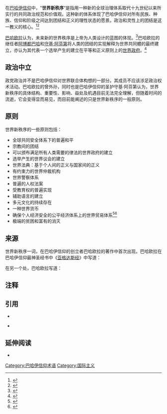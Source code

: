 在[[巴哈伊信仰|巴哈伊信仰]]中，“'''世界新秩序'''“是指用一种新的全球治理体系取代十九世纪以来所实行的共同政治规范和价值观。这种新的体系体现了巴哈伊信仰对所有民族、种族、信仰和阶级之间达到团结和正义的理性状态的愿景。政治和灵性上的团结是这一教义的核心。<ref name="Hatcher">{{harvnb|Hatcher|Martin|1998|}}</ref><ref>{{cite encyclopedia|chapter=Baha'i|encyclopedia=Encyclopedia of Global Religion|editor1=Mark Juergensmeyer|editor2=Wade Clark Roof|author=Moojan Momen|publisher=SAGE Publications|date=October 1, 2011|isbn=978-0-7619-2729-7|doi =10.4135/9781412997898.n61}}</ref>

[[巴哈欧拉|巴哈欧拉]]认为，未来新的世界秩序是上帝为人类设计的蓝图的体现。<ref name="wob1">{{cite book |first=Shoghi |last=Effendi |authorlink=Shoghi Effendi |year=1938 |title=The World Order of Baháʼu'lláh |chapter=The Goal of a New World Order |publisher=Baháʼí Publishing Trust |location=Wilmette, Illinois, USA |isbn=0-87743-231-7 |chapter-url=http://reference.bahai.org/en/t/se/WOB/wob-17.html |pages=34–35 |access-date=2020-07-12 |archive-date=2021-04-01 |archive-url=https://web.archive.org/web/20210401162821/https://reference.bahai.org/en/t/se/WOB/wob-17.html |dead-url=no }}</ref>巴哈欧拉的继任者[[阿博都巴哈|阿博都巴哈]]和[[守基·阿芬第|守基·阿芬第]]将人类的团结的实现解释为世界共同體的最终建立，亦认为其代表一个选举产生的建立在平等和正义原则上的[[世界政府|世界政府]]。<ref>{{cite book|last1=Esslemont|first1=John E.|title=Baháʼu'lláh and the New Era|date=1980|publisher=US Baháʼí Publishing Trust|pages=133–174|url=http://reference.bahai.org/en/t/je/BNE/bne-108.html|accessdate=25 June 2015|archive-date=2021-04-01|archive-url=https://web.archive.org/web/20210401164908/https://reference.bahai.org/en/t/je/BNE/bne-108.html|dead-url=no}}</ref>

==政治中立==

政党政治并不是巴哈伊信仰对世界联合体构想的一部分。其成员不应该涉足政治权术活动。巴哈欧拉的曾外孙，同时也是巴哈伊信仰的圣护守基·阿芬第认为，世界新秩序的具体结构、重要性、影响、益处及机遇目前无法完全理解，但随着时间的流逝，它会变得显而易见，而目前能阐述的只是世界新秩序的一般原则。

== 原则 ==

世界新秩序的一些原则包括：
*全球共同安全体系下的普遍和平
*宗教间的团结 
*可以颁布满足所有人类需要的律法的世界政府的建立
*选举产生的世界议会的建立
*世界法典：基于个人间的正义与国家间的正义
*有约束力的世界仲裁机构
*世界警察体系
*普遍的人权法案
*受教育权的普遍实现
*辅助语言的建立
*多元文化的持续存在
*一种世界货币
*确保个人经济安全的公平经济体系上的世界贸易体系<ref>{{cite web |first=Stanwood |last=Cobb |authorlink=Stanwood Cobb |title=The Unity of Nations |date=2003-09-05 |accessdate=2006-09-29 |publisher=Baha'i Library Online |url=http://bahai-library.com/cobb_unity_nations |archive-date=2010-10-06 |archive-url=https://web.archive.org/web/20101006184553/http://bahai-library.com/cobb_unity_nations |dead-url=no }}</ref><ref>{{cite web |title=The New World Order: Warwick Leaflet |author=Local Spiritual Assembly of the Baháʼís of Warwick |publisher=Baha'i Library Online |accessdate=2006-09-29 |date=2003-10-12 |url=http://bahai-library.com/warwick_new_world_order |archive-date=2010-10-06 |archive-url=https://web.archive.org/web/20101006173920/http://bahai-library.com/warwick_new_world_order |dead-url=no }}</ref>
*极端的贫困和富有的消灭

==来源==

世界新秩序一词，在巴哈伊信仰的创立者巴哈欧拉的著作中首次出现。巴哈欧拉在巴哈伊信仰最神圣经书中《[[亚格达斯经|亚格达斯经]]》中写道：
{{cquote|在这无比伟大的新世界秩序的震撼影响下，世界平衡已被 打破。通过凡俗之眼从未见证的这个独特且奇妙体系的作用， 人类的有序生活已经彻底改革。{{sfn|Baháʼu'lláh|1992|p=85}} }}

在另一个处，巴哈欧拉写道：
{{cquote|今日的秩序将会被打破，新的秩序将会迸发并取代之。{{sfn|1976|pp=6-7}}}}


==注释==
{{reflist|2}}

==引用==
{{refbegin}}

*{{cite book |author=Baháʼu'lláh |author-link=Baháʼu'lláh |date=1992 |orig-year=1873 |title=Kitáb-i-Aqdas |trans-title=The Most Holy Book |url=http://www.bahai.org/library/authoritative-texts/bahaullah/kitab-i-aqdas |location=Wilmette, Illinois |publisher=Baháʼí Publishing Trust |isbn=0-85398-999-0 |ref=harv |access-date=2020-07-12 |archive-date=2021-10-22 |archive-url=https://web.archive.org/web/20211022213144/https://www.bahai.org/library/authoritative-texts/bahaullah/kitab-i-aqdas/ |dead-url=no }}

*{{cite book |author=Baháʼu'lláh |author-link=Baháʼu'lláh |translator=Shoghi Effendi |translator-link=Shoghi Effendi |date=1976 |title=Gleanings from the Writings of Baháʼu'lláh |url=https://archive.org/details/gleaningsfromwri0000baha_w8j0 |location=Wilmette, Illinois, USA |publisher=Baháʼí Publishing Trust |page= |isbn=0-87743-187-6 |ref=harv }}

{{refend}}

==延伸阅读==
*{{cite book |title=Towards World Order |first=Alí |last=Nakhjavání |publisher=Baha'i Publications Australia |year=2005 |isbn=1-876322-93-4 |url=http://bahai-library.com/nakhjavani_talks_world_order |access-date=2020-07-12 |archive-date=2018-02-05 |archive-url=https://web.archive.org/web/20180205072239/http://bahai-library.com/nakhjavani_talks_world_order |dead-url=no }}

{{巴哈伊-2}}

[[Category:巴哈伊信仰术语|Category:巴哈伊信仰术语]]
[[Category:国际主义|Category:国际主义]]